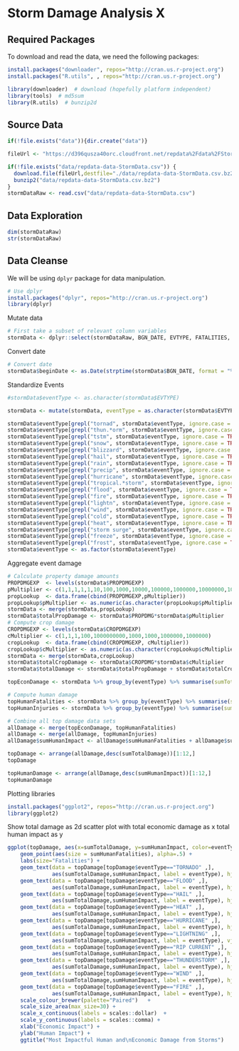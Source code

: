 # Storm Damage Analysis X

## Required Packages

To download and read the data, we need the following packages:

```R
install.packages("downloader", repos="http://cran.us.r-project.org")
install.packages("R.utils", , repos="http://cran.us.r-project.org")

library(downloader)  # download (hopefully platform independent)
library(tools)  # md5sum
library(R.utils)  # bunzip2d
```

## Source Data

```R
if(!file.exists("data")){dir.create("data")}

fileUrl <- "https://d396qusza40orc.cloudfront.net/repdata%2Fdata%2FStormData.csv.bz2"

if(!file.exists("data/repdata-data-StormData.csv")) {
  download.file(fileUrl,destfile="./data/repdata-data-StormData.csv.bz2",method="curl")
  bunzip2("data/repdata-data-StormData.csv.bz2")
}
stormDataRaw <- read.csv("data/repdata-data-StormData.csv")
```

## Data Exploration

```R
dim(stormDataRaw)
str(stormDataRaw)
```

## Data Cleanse

We will be using `dplyr` package for data manipulation.

```R
# Use dplyr
install.packages("dplyr", repos="http://cran.us.r-project.org")
library(dplyr)
```

Mutate data

```R
# First take a subset of relevant column variables
stormData <- dplyr::select(stormDataRaw, BGN_DATE, EVTYPE, FATALITIES, INJURIES, PROPDMG, PROPDMGEXP, CROPDMG, CROPDMGEXP)
```

Convert date

```R
# Convert date
stormData$beginDate <- as.Date(strptime(stormData$BGN_DATE, format = "%m/%d/%Y %H:%M:%S"))
```

Standardize Events

```R
#stormData$eventType <- as.character(stormData$EVTYPE)

stormData <- mutate(stormData, eventType = as.character(stormData$EVTYPE))

stormData$eventType[grepl("tornad", stormData$eventType, ignore.case = TRUE)]          <- "TORNADO"
stormData$eventType[grepl("thun.*orm", stormData$eventType, ignore.case = TRUE)]       <- "THUNDERSTORM"  
stormData$eventType[grepl("tstm", stormData$eventType, ignore.case = TRUE)]            <- "THUNDERSTORM"  
stormData$eventType[grepl("snow", stormData$eventType, ignore.case = TRUE)]            <- "SNOW"  
stormData$eventType[grepl("blizzard", stormData$eventType, ignore.case = TRUE)]        <- "BLIZZARD"  
stormData$eventType[grepl("hail", stormData$eventType, ignore.case = TRUE)]            <- "HAIL"  
stormData$eventType[grepl("rain", stormData$eventType, ignore.case = TRUE)]            <- "RAIN"  
stormData$eventType[grepl("precip", stormData$eventType, ignore.case = TRUE)]          <- "RAIN"  
stormData$eventType[grepl("hurricane", stormData$eventType, ignore.case = TRUE)]       <- "HURRICANE"  
stormData$eventType[grepl("tropical.*storm", stormData$eventType, ignore.case = TRUE)] <- "TROPICALSTORM"  
stormData$eventType[grepl("flood", stormData$eventType, ignore.case = TRUE)]           <- "FLOOD"  
stormData$eventType[grepl("fire", stormData$eventType, ignore.case = TRUE)]            <- "FIRE"  
stormData$eventType[grepl("lightn", stormData$eventType, ignore.case = TRUE)]          <- "LIGHTNING"  
stormData$eventType[grepl("wind", stormData$eventType, ignore.case = TRUE)]            <- "WIND"  
stormData$eventType[grepl("cold", stormData$eventType, ignore.case = TRUE)]            <- "COLD"  
stormData$eventType[grepl("heat", stormData$eventType, ignore.case = TRUE)]            <- "HEAT"  
stormData$eventType[grepl("storm surge", stormData$eventType, ignore.case = TRUE)]     <- "STORM SURGE"
stormData$eventType[grepl("freeze", stormData$eventType, ignore.case = TRUE)]          <- "FREEZE"
stormData$eventType[grepl("frost", stormData$eventType, ignore.case = TRUE)]          <- "FREEZE"
stormData$eventType <- as.factor(stormData$eventType)
```

Aggregate event damage

```R
# Calculate property damage amounts
PROPDMGEXP  <- levels(stormData$PROPDMGEXP)
pMultiplier <- c(1,1,1,1,1,10,100,1000,10000,100000,1000000,10000000,100000000,1000000000,100,100,1000,1000000,1000000)
propLookup  <- data.frame(cbind(PROPDMGEXP,pMultiplier))
propLookup$pMultiplier <- as.numeric(as.character(propLookup$pMultiplier))
stormData <- merge(stormData,propLookup)
stormData$totalPropDamage <- stormData$PROPDMG*stormData$pMultiplier
# Compute crop damage
CROPDMGEXP <- levels(stormData$CROPDMGEXP)
cMultiplier <- c(1,1,1,100,1000000000,1000,1000,1000000,1000000)        # crop damage multipliers  
cropLookup  <- data.frame(cbind(CROPDMGEXP, cMultiplier))                # cropLookup table  
cropLookup$cMultiplier <- as.numeric(as.character(cropLookup$cMultiplier))
stormData <- merge(stormData,cropLookup)
stormData$totalCropDamage <- stormData$CROPDMG*stormData$cMultiplier
stormData$totalDamage <- stormData$totalPropDamage + stormData$totalCropDamage

topEconDamage <- stormData %>% group_by(eventType) %>% summarise(sumTotalDamage=sum(totalDamage)) %>% arrange(desc(sumTotalDamage))

# Compute human damage
topHumanFatalities <- stormData %>% group_by(eventType) %>% summarise(sumHumanFatalities=sum(FATALITIES)) %>% arrange(desc(sumHumanFatalities))
topHumanInjuries <- stormData %>% group_by(eventType) %>% summarise(sumHumanInjuries=sum(INJURIES)) %>% arrange(desc(sumHumanInjuries))

# Combine all top damage data sets
allDamage <- merge(topEconDamage, topHumanFatalities)
allDamage <- merge(allDamage, topHumanInjuries)
allDamage$sumHumanImpact <- allDamage$sumHumanFatalities + allDamage$sumHumanInjuries

topDamage <- arrange(allDamage,desc(sumTotalDamage))[1:12,]
topDamage

topHumanDamage <- arrange(allDamage,desc(sumHumanImpact))[1:12,]
topHumanDamage
```

Plotting libraries

```R
install.packages("ggplot2", repos="http://cran.us.r-project.org")
library(ggplot2)
```

Show total damage as 2d scatter plot with total economic damage as x total human impact as y

```R
ggplot(topDamage, aes(x=sumTotalDamage, y=sumHumanImpact, color=eventType)) +  
    geom_point(aes(size = sumHumanFatalities), alpha=.5) +
    labs(size="Fatalities") +
    geom_text(data = topDamage[topDamage$eventType=="TORNADO" ,], 
              aes(sumTotalDamage,sumHumanImpact, label = eventType), hjust = 1.1, vjust = 1.1) +
    geom_text(data = topDamage[topDamage$eventType=="FLOOD" ,], 
              aes(sumTotalDamage,sumHumanImpact, label = eventType), hjust = 1, vjust = -1) +
    geom_text(data = topDamage[topDamage$eventType=="HAIL" ,], 
              aes(sumTotalDamage,sumHumanImpact, label = eventType), hjust = -.8, vjust = -.8) +
    geom_text(data = topDamage[topDamage$eventType=="HEAT" ,], 
              aes(sumTotalDamage,sumHumanImpact, label = eventType), hjust = 1, vjust = -1) +
    geom_text(data = topDamage[topDamage$eventType=="HURRICANE" ,], 
              aes(sumTotalDamage,sumHumanImpact, label = eventType), hjust = -1, vjust = .5) +
    geom_text(data = topDamage[topDamage$eventType=="LIGHTNING" ,], 
              aes(sumTotalDamage,sumHumanImpact, label = eventType), vjust = -.3) +
    geom_text(data = topDamage[topDamage$eventType=="RIP CURRENT" ,], 
              aes(sumTotalDamage,sumHumanImpact, label = eventType), hjust = .5, vjust = -.3) +
    geom_text(data = topDamage[topDamage$eventType=="THUNDERSTORM" ,], 
              aes(sumTotalDamage,sumHumanImpact, label = eventType), hjust = .5, vjust = -1) +
    geom_text(data = topDamage[topDamage$eventType=="WIND" ,], 
              aes(sumTotalDamage,sumHumanImpact, label = eventType), hjust = .5, vjust = -1) +
    geom_text(data = topDamage[topDamage$eventType=="FIRE" ,], 
              aes(sumTotalDamage,sumHumanImpact, label = eventType), hjust = -.3, vjust = .5) +
    scale_colour_brewer(palette="Paired")   +
    scale_size_area(max_size=30) +
    scale_x_continuous(labels = scales::dollar)  +
    scale_y_continuous(labels = scales::comma) +
    xlab("Economic Impact") +
    ylab("Human Impact") +
    ggtitle("Most Impactful Human and\nEconomic Damage from Storms")
```